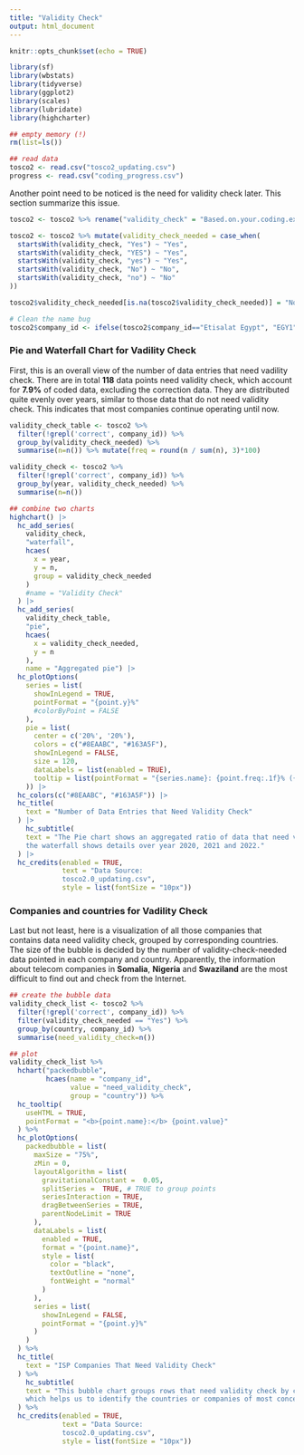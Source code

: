 ```yaml
---
title: "Validity Check"
output: html_document
---
```


```r
knitr::opts_chunk$set(echo = TRUE)

library(sf)
library(wbstats)
library(tidyverse)
library(ggplot2)
library(scales)
library(lubridate)
library(highcharter) 
```

```r
## empty memory (!)
rm(list=ls())

## read data
tosco2 <- read.csv("tosco2_updating.csv")
progress <- read.csv("coding_progress.csv")
```


Another point need to be noticed is the need for validity check later. This section summarize this issue. 

```r
tosco2 <- tosco2 %>% rename("validity_check" = "Based.on.your.coding.experience.for.this.particular.year.of.the.ISP.company..is.a.validity.check.more.needed.than.elsewhere.")

tosco2 <- tosco2 %>% mutate(validity_check_needed = case_when(
  startsWith(validity_check, "Yes") ~ "Yes",
  startsWith(validity_check, "YES") ~ "Yes",
  startsWith(validity_check, "yes") ~ "Yes",
  startsWith(validity_check, "No") ~ "No",
  startsWith(validity_check, "no") ~ "No"
))

tosco2$validity_check_needed[is.na(tosco2$validity_check_needed)] = "No"

# Clean the name bug
tosco2$company_id <- ifelse(tosco2$company_id=="Etisalat Egypt", "EGY1", tosco2$company_id)

```

### Pie and Waterfall Chart for Vadility Check
First, this is an overall view of the number of data entries that need vadility check. There are in total **118** data points need validity check, which account for **7.9%** of coded data, excluding the correction data. They are distributed quite evenly over years, similar to those data that do not need validity check. This indicates that most companies continue operating until now.

```r
validity_check_table <- tosco2 %>% 
  filter(!grepl('correct', company_id)) %>%
  group_by(validity_check_needed) %>% 
  summarise(n=n()) %>% mutate(freq = round(n / sum(n), 3)*100)

validity_check <- tosco2 %>% 
  filter(!grepl('correct', company_id)) %>%
  group_by(year, validity_check_needed) %>% 
  summarise(n=n())

## combine two charts
highchart() |>  
  hc_add_series(
    validity_check, 
    "waterfall",
    hcaes(
      x = year,
      y = n, 
      group = validity_check_needed
    )
    #name = "Validity Check"
  ) |>   
  hc_add_series(
    validity_check_table,
    "pie",
    hcaes(
      x = validity_check_needed, 
      y = n
    ), 
    name = "Aggregated pie") |>   
  hc_plotOptions(
    series = list(
      showInLegend = TRUE,
      pointFormat = "{point.y}%"
      #colorByPoint = FALSE
    ),
    pie = list(
      center = c('20%', '20%'),
      colors = c("#8EAABC", "#163A5F"),
      showInLegend = FALSE,
      size = 120,
      dataLabels = list(enabled = TRUE), 
      tooltip = list(pointFormat = "{series.name}: {point.freq:.1f}% ({point.n})")
    )) |>  
  hc_colors(c("#8EAABC", "#163A5F")) |>
  hc_title(
    text = "Number of Data Entries that Need Validity Check"
  ) |> 
    hc_subtitle(
    text = "The Pie chart shows an aggregated ratio of data that need validity check, and 
    the waterfall shows details over year 2020, 2021 and 2022."
  ) |>
  hc_credits(enabled = TRUE, 
             text = "Data Source: 
             tosco2.0_updating.csv",
             style = list(fontSize = "10px"))


```

### Companies and countries for Vadility Check
Last but not least, here is a visualization of all those companies that contains data need validity check, grouped by corresponding countries. The size of the bubble is decided by the number of validity-check-needed data pointed in each company and country. Apparently, the information about telecom companies in **Somalia**, **Nigeria** and **Swaziland** are the most difficult to find out and check from the Internet. 

```r
## create the bubble data
validity_check_list <- tosco2 %>% 
  filter(!grepl('correct', company_id)) %>%
  filter(validity_check_needed == "Yes") %>% 
  group_by(country, company_id) %>% 
  summarise(need_validity_check=n())

## plot
validity_check_list %>% 
  hchart("packedbubble", 
         hcaes(name = "company_id", 
               value = "need_validity_check", 
               group = "country")) %>% 
  hc_tooltip(
    useHTML = TRUE,
    pointFormat = "<b>{point.name}:</b> {point.value}"
  ) %>% 
  hc_plotOptions(
    packedbubble = list(
      maxSize = "75%",
      zMin = 0,
      layoutAlgorithm = list(
        gravitationalConstant =  0.05,
        splitSeries =  TRUE, # TRUE to group points
        seriesInteraction = TRUE,
        dragBetweenSeries = TRUE,
        parentNodeLimit = TRUE
      ),
      dataLabels = list(
        enabled = TRUE,
        format = "{point.name}",
        style = list(
          color = "black",
          textOutline = "none",
          fontWeight = "normal"
        )
      ), 
      series = list(
        showInLegend = FALSE,
        pointFormat = "{point.y}%"
      )
    )
  ) %>%
  hc_title(
    text = "ISP Companies That Need Validity Check"
  ) %>%
    hc_subtitle(
    text = "This bubble chart groups rows that need validity check by company and country, 
    which helps us to identify the countries or companies of most concern."
  ) %>%
  hc_credits(enabled = TRUE, 
             text = "Data Source: 
             tosco2.0_updating.csv",
             style = list(fontSize = "10px"))


```

